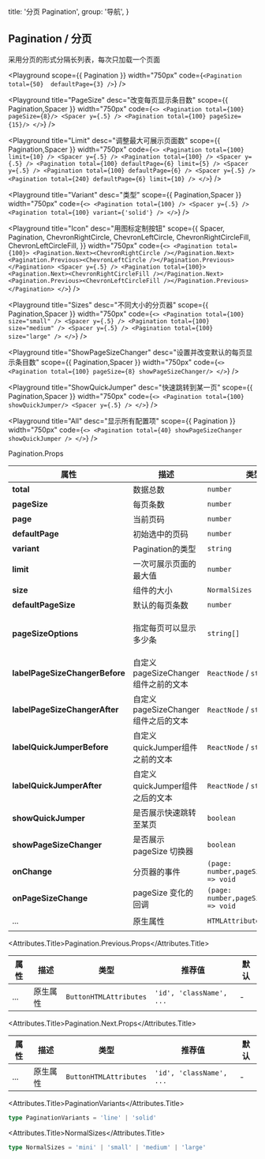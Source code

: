 
  title: '分页 Pagination',
  group: '导航',
}

## Pagination / 分页
采用分页的形式分隔长列表，每次只加载一个页面

<Playground
  scope={{ Pagination }}
  width="750px"
  code={`
      <Pagination total={50}  defaultPage={3} />
`}
/>

<Playground
  title="PageSize"
  desc="改变每页显示条目数"
  scope={{ Pagination,Spacer }}
  width="750px"
  code={`
<>
  <Pagination total={100} pageSize={8}/>
  <Spacer y={.5} />
  <Pagination total={100} pageSize={15}/>
</>
`}
/>


<Playground
  title="Limit"
  desc="调整最大可展示页面数"
  scope={{ Pagination,Spacer }}
  width="750px"
  code={`
<>
  <Pagination total={100} limit={10} />
  <Spacer y={.5} />
  <Pagination total={100} />
  <Spacer y={.5} />
  <Pagination total={100} defaultPage={6} limit={5} />
  <Spacer y={.5} />
  <Pagination total={100} defaultPage={6} />
  <Spacer y={.5} />
  <Pagination total={240} defaultPage={6} limit={10} />
</>
`}
/>

<Playground
  title="Variant"
  desc="类型"
  scope={{ Pagination,Spacer }}
  width="750px"
  code={`
<>
  <Pagination total={100} />
  <Spacer y={.5} />
  <Pagination total={100} variant={'solid'} />
</>
`}
/>

<Playground
  title="Icon"
  desc="用图标定制按钮"
  scope={{
    Spacer,
    Pagination,
    ChevronRightCircle,
    ChevronLeftCircle,
    ChevronRightCircleFill,
    ChevronLeftCircleFill,
  }}
  width="750px"
  code={`
<>
  <Pagination total={100}>
   <Pagination.Next><ChevronRightCircle /></Pagination.Next>
   <Pagination.Previous><ChevronLeftCircle /></Pagination.Previous>
  </Pagination>
  <Spacer y={.5} />
  <Pagination total={100}>
   <Pagination.Next><ChevronRightCircleFill /></Pagination.Next>
   <Pagination.Previous><ChevronLeftCircleFill /></Pagination.Previous>
  </Pagination>
</>
`}
/>

<Playground
  title="Sizes"
  desc="不同大小的分页器"
  scope={{ Pagination,Spacer }}
  width="750px"
  code={`
<>
  <Pagination total={100} size="small" />
  <Spacer y={.5} />
  <Pagination total={100} size="medium" />
  <Spacer y={.5} />
  <Pagination total={100} size="large" />
</>
`}
/>

<Playground
  title="ShowPageSizeChanger"
  desc="设置并改变默认的每页显示条目数"
  scope={{ Pagination,Spacer }}
  width="750px"
  code={`
<>
  <Pagination total={100} pageSize={8} showPageSizeChanger/>
</>
`}
/>

<Playground
  title="ShowQuickJumper"
  desc="快速跳转到某一页"
  scope={{ Pagination,Spacer }}
  width="750px"
  code={`
<>
  <Pagination total={100} showQuickJumper/>
  <Spacer y={.5} />
</>
`}
/>

<Playground
  title="All"
  desc="显示所有配置项"
  scope={{ Pagination }}
  width="750px"
  code={`
<>
  <Pagination total={40} showPageSizeChanger showQuickJumper />
</>
`}
/>

<Attributes edit="/pages/zh-cn/components/pagination.mdx">
<Attributes.Title>Pagination.Props</Attributes.Title>

| 属性                     | 描述                      | 类型                                      | 推荐值                                     | 默认                       |
|-------------------------|---------------------------|------------------------------------------|-------------------------------------------|---------------------------|
| **total**               | 数据总数                   | `number`                                 |                                           | 1                         |
| **pageSize**            | 每页条数                   | `number`                                 | -                                         | -                         |
| **page**                | 当前页码                   | `number`                                 | -                                         | 1                         |
| **defaultPage**         | 初始选中的页码              | `number`                                 | -                                         | 1                         |
| **variant**             | Pagination的类型           | `string`                                 | [PaginationVariants](#paginationvariants) | `line`                    |
| **limit**               | 一次可展示页面的最大值       | `number`                                 | -                                         | 7                         |
| **size**                | 组件的大小                 | `NormalSizes`                            | [NormalSizes](#normalsizes)               | `medium`                  |
| **defaultPageSize**     | 默认的每页条数              | `number`                                 | -                                         | 10                        |
| **pageSizeOptions**     | 指定每页可以显示多少条       | `string[]`                               | -                                         | ['10', '20', '50', '100'] |
| **labelPageSizeChangerBefore** | 自定义pageSizeChanger组件之前的文本  | `ReactNode` / `string`    | -                                         | `SHOW`                    |
| **labelPageSizeChangerAfter**  | 自定义pageSizeChanger组件之后的文本  | `ReactNode` / `string`    | -                                         | `RECORDS`                 |
| **labelQuickJumperBefore**     | 自定义quickJumper组件之前的文本      | `ReactNode` / `string`    | -                                         | `GO TO`                   |
| **labelQuickJumperAfter**      | 自定义quickJumper组件之后的文本      | `ReactNode` / `string`    | -                                         | `PAGE`                    |
| **showQuickJumper**     | 是否展示快速跳转至某页       | `boolean`                                | -                                         | false                     |
| **showPageSizeChanger** | 是否展示 pageSize 切换器    | `boolean`                                | -                                         | false                     |
| **onChange**            | 分页器的事件                | `(page: number,pageSize:number) => void` | -                                         | -                         |
| **onPageSizeChange**    | pageSize 变化的回调        | `(page: number,pageSize:number) => void` | -                                         | -                         |
| ...                     | 原生属性                   | `HTMLAttributes`                         | `'id', 'className', ...`                  | -                         |


<Attributes.Title>Pagination.Previous.Props</Attributes.Title>

| 属性  | 描述     | 类型                    | 推荐值                    | 默认 |
| ---- | -------- | ---------------------- | ------------------------ | ---- |
| ...  | 原生属性  | `ButtonHTMLAttributes` | `'id', 'className', ...` | -    |

<Attributes.Title>Pagination.Next.Props</Attributes.Title>

| 属性  | 描述     | 类型                    | 推荐值                    | 默认 |
| ---- | -------- | ---------------------- | ------------------------ | ---- |
| ...  | 原生属性  | `ButtonHTMLAttributes` | `'id', 'className', ...` | -    |


<Attributes.Title>PaginationVariants</Attributes.Title>

```ts
type PaginationVariants = 'line' | 'solid'
```

<Attributes.Title>NormalSizes</Attributes.Title>

```ts
type NormalSizes = 'mini' | 'small' | 'medium' | 'large'
```




</Attributes>

